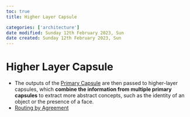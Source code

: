 ```yaml
---
toc: true
title: Higher Layer Capsule

categories: ['architecture']
date modified: Sunday 12th February 2023, Sun
date created: Sunday 12th February 2023, Sun
---
```


# Higher Layer Capsule


- The outputs of the [Primary Capsule](Primary Capsule.qmd) are then passed to higher-layer capsules, which **combine the information from multiple primary capsules** to extract more abstract concepts, such as the identity of an object or the presence of a face.
- [Routing by Agreement](Routing by Agreement.qmd)



